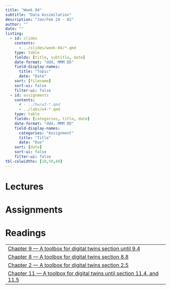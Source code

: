 ```yaml
---
title: "Week 04"
subtitle: "Data Assimilation"
description: "Jan/Feb 29 - 02"
author: ""
date: ""
listing:
  - id: slides
    contents:
      - ../slides/week-04/*.qmd
    type: table
    fields: [title, subtitle, date]
    date-format: "ddd, MMM DD"
    field-display-names:
      title: "Topic"
      date: "Date"
    sort: [filename]
    sort-ui: false
    filter-ui: false
  - id: assignments
    contents:
      # - ../hw/w3-*.qmd
      - ../labs/w4-*.qmd
    type: table
    fields: [categories, title, date]
    date-format: "ddd, MMM DD"
    field-display-names:
      categories: "Assignment"
      title: "Title"
      date: "Due"
    sort: [date]
    sort-ui: false
    filter-ui: false
tbl-colwidths: [10,50,40]
---
```


# Lectures

::: {#slides}
:::

# Assignments

::: {#assignments}
:::

# Readings

|                                                                                                           |
|-----------------------------------------------------------------------------------------------------------|
| [Chapter 9 --- A toolbox for digital twins section until 9.4](https://galileo-gatech.primo.exlibrisgroup.com/permalink/01GALI_GIT/naju39/alma9937674297402486)                 | 
| [Chapter 8 --- A toolbox for digital twins section 8.8](https://galileo-gatech.primo.exlibrisgroup.com/permalink/01GALI_GIT/naju39/alma9937674297402486)                 | 
| [Chapter 2 --- A toolbox for digital twins section 2.5](https://galileo-gatech.primo.exlibrisgroup.com/permalink/01GALI_GIT/naju39/alma9937674297402486)       
| [Chapter 11 --- A toolbox for digital twins until section 11.4, and 11.5](https://galileo-gatech.primo.exlibrisgroup.com/permalink/01GALI_GIT/naju39/alma9937674297402486)                 | 